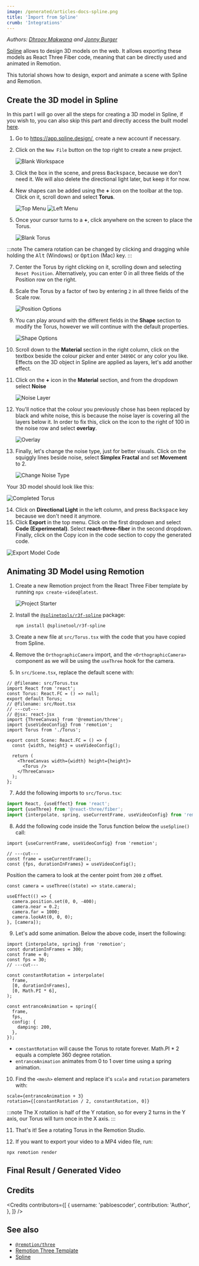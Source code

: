 ```yaml
---
image: /generated/articles-docs-spline.png
title: 'Import from Spline'
crumb: 'Integrations'
---
```



_Authors: [Dhroov Makwana](https://github.com/pabloescoder) and [Jonny Burger](https://twitter.com/JNYBGR)_

[Spline](https://app.spline.design/) allows to design 3D models on the web. It allows exporting these models as React Three Fiber code, meaning that can be directly used and animated in Remotion.

This tutorial shows how to design, export and animate a scene with Spline and Remotion.

## Create the 3D model in Spline

In this part I will go over all the steps for creating a 3D model in Spline, if you wish to, you can also skip this part and directly access the built model [here](https://app.spline.design/file/e954db42-8eb2-4130-a5df-d1a1f9fbdc2a).

1. Go to https://app.spline.design/, create a new account if necessary.
2. Click on the `New File` button on the top right to create a new project.

   ![Blank Workspace](../static/img/spline-guide/1_blank_workspace.png)

3. Click the box in the scene, and press <kbd>Backspace</kbd>, because we don't need it. We will also delete the directional light later, but keep it for now.
4. New shapes can be added using the **+** icon on the toolbar at the top. Click on it, scroll down and select **Torus**.

   ![Top Menu](../static/img/spline-guide/2_top_menu.png)
   ![Left Menu](../static/img/spline-guide/3_left_menu_torus.png)

5. Once your cursor turns to a **+**, click anywhere on the screen to place the Torus.

   ![Blank Torus](../static/img/spline-guide/4_blank_torus.png)

:::note
The camera rotation can be changed by clicking and dragging while holding the <kbd>Alt</kbd> (Windows) or <kbd>Option</kbd> (Mac) key.
:::

7. Center the Torus by right clicking on it, scrolling down and selecting `Reset Position`. Alternatively, you can enter 0 in all three fields of the Position row on the right.

8. Scale the Torus by a factor of two by entering `2` in all three fields of the Scale row.

   ![Position Options](../static/img/spline-guide/5_position_options.png)

9. You can play around with the different fields in the **Shape** section to modify the Torus, however we will continue with the default properties.

   ![Shape Options](../static/img/spline-guide/6_shape_options.png)

10. Scroll down to the **Material** section in the right column, click on the textbox beside the colour picker and enter `3489DC` or any color you like. Effects on the 3D object in Spline are applied as layers, let's add another effect.

11. Click on the **+** icon in the **Material** section, and from the dropdown select **Noise**

    ![Noise Layer](../static/img/spline-guide/7_noise_layer.png)

12. You'll notice that the colour you previously chose has been replaced by black and white noise, this is because the noise layer is covering all the layers below it. In order to fix this, click on the icon to the right of 100 in the noise row and select **overlay**.

    ![Overlay](../static/img/spline-guide/8_overlay.png)

13. Finally, let's change the noise type, just for better visuals. Click on the squiggly lines beside noise, select **Simplex Fractal** and set **Movement** to 2.

    ![Change Noise Type](../static/img/spline-guide/9_change_noise_type.png)

Your 3D model should look like this:

![Completed Torus](../static/img/spline-guide/10_completed_torus.png)

14. Click on **Directional Light** in the left column, and press <kbd>Backspace</kbd> key because we don't need it anymore.
15. Click **Export** in the top menu. Click on the first dropdown and select **Code (Experimental)**. Select **react-three-fiber** in the second dropdown. Finally, click on the Copy icon in the code section to copy the generated code.

![Export Model Code](../static/img/spline-guide/11_export_model_code.png)

## Animating 3D Model using Remotion

1. Create a new Remotion project from the React Three Fiber template by running `npx create-video@latest`.

   ![Project Starter](../static/img/spline-guide/12_project_starter.png)

2. Install the [`@splinetools/r3f-spline`](https://github.com/splinetool/r3f-spline) package:

   ```shell
   npm install @splinetool/r3f-spline
   ```

3. Create a new file at `src/Torus.tsx` with the code that you have copied from Spline.
4. Remove the `OrthographicCamera` import, and the `<OrthographicCamera>` component as we will be using the `useThree` hook for the camera.

5. In `src/Scene.tsx`, replace the default scene with:

```tsx twoslash title="src/Root.tsx"
// @filename: src/Torus.tsx
import React from 'react';
const Torus: React.FC = () => null;
export default Torus;
// @filename: src/Root.tsx
// ---cut---
// @jsx: react-jsx
import {ThreeCanvas} from '@remotion/three';
import {useVideoConfig} from 'remotion';
import Torus from './Torus';

export const Scene: React.FC = () => {
  const {width, height} = useVideoConfig();

  return (
    <ThreeCanvas width={width} height={height}>
      <Torus />
    </ThreeCanvas>
  );
};
```

7. Add the following imports to `src/Torus.tsx`:

```ts title="src/Torus.tsx"
import React, {useEffect} from 'react';
import {useThree} from '@react-three/fiber';
import {interpolate, spring, useCurrentFrame, useVideoConfig} from 'remotion';
```

8. Add the following code inside the Torus function below the `useSpline()` call:

```tsx twoslash title="src/Torus.tsx"
import {useCurrentFrame, useVideoConfig} from 'remotion';

// ---cut---
const frame = useCurrentFrame();
const {fps, durationInFrames} = useVideoConfig();
```

Position the camera to look at the center point from `200` z offset.

```tsx title="src/Torus.tsx"
const camera = useThree((state) => state.camera);

useEffect(() => {
  camera.position.set(0, 0, -400);
  camera.near = 0.2;
  camera.far = 1000;
  camera.lookAt(0, 0, 0);
}, [camera]);
```

9. Let's add some animation. Below the above code, insert the following:

```tsx twoslash title="src/Torus.tsx"
import {interpolate, spring} from 'remotion';
const durationInFrames = 300;
const frame = 0;
const fps = 30;
// ---cut---

const constantRotation = interpolate(
  frame,
  [0, durationInFrames],
  [0, Math.PI * 6],
);

const entranceAnimation = spring({
  frame,
  fps,
  config: {
    damping: 200,
  },
});
```

- `constantRotation` will cause the Torus to rotate forever. Math.PI \* 2 equals a complete 360 degree rotation.
- `entranceAnimation` animates from 0 to 1 over time using a spring animation.

10. Find the `<mesh>` element and replace it's `scale` and `rotation` parameters with:

```tsx
scale={entranceAnimation + 3}
rotation={[constantRotation / 2, constantRotation, 0]}
```

:::note
The X rotation is half of the Y rotation, so for every 2 turns in the Y axis, our Torus will turn once in the X axis.
:::

11. That's it! See a rotating Torus in the Remotion Studio.

12. If you want to export your video to a MP4 video file, run:

```shell
npx remotion render
```

## Final Result / Generated Video

<SplineVideo />

## Credits

<Credits
  contributors={[
    {
      username: 'pabloescoder',
      contribution: 'Author',
    },
  ]}
/>

## See also

- [`@remotion/three`](/docs/three)
- [Remotion Three Template](https://github.com/remotion-dev/template-three)
- [Spline](https://docs.spline.design/)
